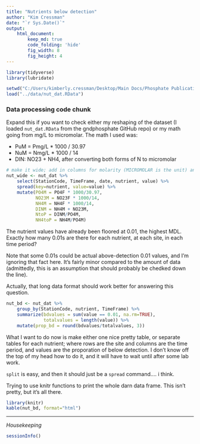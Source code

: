 ```yaml
---
title: "Nutrients below detection"
author: "Kim Cressman"
date: "`r Sys.Date()`"
output: 
    html_document:
        keep_md: true
        code_folding: 'hide'
        fig_width: 8
        fig_height: 4
---
```

```r
library(tidyverse)
library(lubridate)

setwd("C:/Users/kimberly.cressman/Desktop/Main Docs/Phosphate Publication/gndphosphate/Kim")
load("../data/nut_dat.RData")
```

### Data processing code chunk  
Expand this if you want to check either my reshaping of the dataset (I loaded `nut_dat.RData` from the gndphosphate GitHub repo) or my math going from mg/L to micromolar. The math I used was: 

+  PuM = Pmg/L * 1000 / 30.97  
+  NuM = Nmg/L * 1000 / 14  
+  DIN: NO23 + NH4, after converting both forms of N to micromolar


```r
# make it wide; add in columns for molarity (MICROMOLAR is the unit) and ratios
nut_wide <- nut_dat %>%
    select(StationCode, TimeFrame, date, nutrient, value) %>%
    spread(key=nutrient, value=value) %>%
    mutate(PO4M = PO4F * 1000/30.97, 
           NO23M = NO23F * 1000/14, 
           NH4M = NH4F * 1000/14,
           DINM = NH4M + NO23M,
           NtoP = DINM/PO4M,
           NH4toP = NH4M/PO4M)
```


The nutrient values have already been floored at 0.01, the highest MDL. Exactly how many 0.01s are there for each nutrient, at each site, in each time period?  

Note that some 0.01s could be actual above-detection 0.01 values, and I'm ignoring that fact here. It's fairly minor compared to the amount of data (admittedly, this is an assumption that should probably be chedked down the line).  

Actually, that long data format should work better for answering this question.


```r
nut_bd <- nut_dat %>%
    group_by(StationCode, nutrient, TimeFrame) %>%
    summarize(bdvalues = sum(value == 0.01, na.rm=TRUE), 
              totalvalues = length(value)) %>%
    mutate(prop_bd = round(bdvalues/totalvalues, 3))

```

What I want to do now is make either one nice pretty table, or separate tables for each nutrient; where rows are the site and columns are the time period, and values are the proporation of below detection. I don't know off the top of my head how to do it, and it will have to wait until after some lab work.  

`split` is easy, and then it should just be a `spread` command.... i think.  


Trying to use knitr functions to print the whole darn data frame. This isn't pretty, but it's all there.

```r
library(knitr)
kable(nut_bd, format="html")
```



******

_Housekeeping_

```r
sessionInfo()
```

